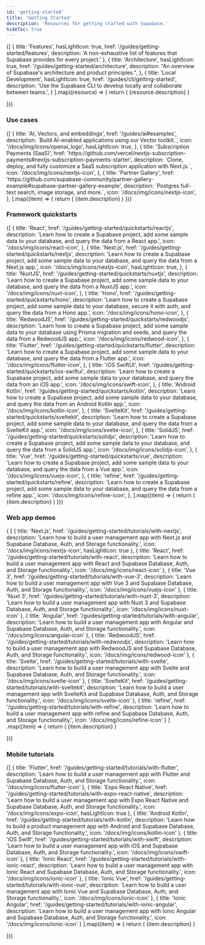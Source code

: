```yaml
---
id: 'getting-started'
title: 'Getting Started'
description: 'Resources for getting started with Supabase.'
hideToc: true
---
```


<div className="flex flex-col gap-12 my-12">

<div>

  <div className="grid grid-cols-12 gap-6 not-prose">
    {[
      {
        title: 'Features',
        hasLightIcon: true,
        href: '/guides/getting-started/features',
        description: 'A non-exhaustive list of features that Supabase provides for every project.'
      },
      {
        title: 'Architecture',
        hasLightIcon: true,
        href: '/guides/getting-started/architecture',
        description: "An overview of Supabase's architecture and product principles.",
      },
      {
        title: 'Local Development',
        hasLightIcon: true,
        href: '/guides/cli/getting-started',
        description: 'Use the Supabase CLI to develop locally and collaborate between teams.',
      }
    ].map((resource) => {
      return (
        <Link
          href={`${resource.href}`}
          key={resource.title}
          className={'col-span-12 md:col-span-4'}
          passHref
        >
          <GlassPanel {...resource} background={false} showIconBg={true}>
            {resource.description}
          </GlassPanel>
        </Link>
      )

})}

  </div>

</div>

</div>

### Use cases

<div className="grid lg:grid-cols-12 gap-6 not-prose">
  {[
    {
      title: 'AI, Vectors, and embeddings',
      href: '/guides/ai#examples',
      description: `Build AI-enabled applications using our Vector toolkit.`,
      icon: '/docs/img/icons/openai_logo',
      hasLightIcon: true,
    },
    {
      title: 'Subscription Payments (SaaS)',
      href: 'https://github.com/vercel/nextjs-subscription-payments#nextjs-subscription-payments-starter',
      description: `Clone, deploy, and fully customize a SaaS subscription application with Next.js.`,
      icon: '/docs/img/icons/nextjs-icon',
    },
    {
      title: 'Partner Gallery',
      href: 'https://github.com/supabase-community/partner-gallery-example#supabase-partner-gallery-example',
      description: `Postgres full-text search, image storage, and more.`,
      icon: '/docs/img/icons/nextjs-icon',
    },
  ].map((item) => {
    return (
      <Link href={`${item.href}`} key={item.title} passHref className={'col-span-4'}>
        <GlassPanel
          title={item.title}
          span="col-span-6"
          background={false}
          icon={item.icon}
          hasLightIcon={item.hasLightIcon}
        >
          {item.description}
        </GlassPanel>
      </Link>
    )
  })}
</div>

### Framework quickstarts

<div className="grid lg:grid-cols-12 gap-6 not-prose">
  {[
    {
      title: 'React',
      href: '/guides/getting-started/quickstarts/reactjs',
      description:
        'Learn how to create a Supabase project, add some sample data to your database, and query the data from a React app.',
      icon: '/docs/img/icons/react-icon',
    },
    {
      title: 'Next.js',
      href: '/guides/getting-started/quickstarts/nextjs',
      description:
        'Learn how to create a Supabase project, add some sample data to your database, and query the data from a Next.js app.',
      icon: '/docs/img/icons/nextjs-icon',
      hasLightIcon: true,
    },
    {
      title: 'NuxtJS',
      href: '/guides/getting-started/quickstarts/nuxtjs',
      description:
        'Learn how to create a Supabase project, add some sample data to your database, and query the data from a NuxtJS app.',
      icon: '/docs/img/icons/nuxt-icon',
    },
    {
      title: 'Hono',
      href: '/guides/getting-started/quickstarts/hono',
      description:
        'Learn how to create a Supabase project, add some sample data to your database, secure it with auth, and query the data from a Hono app.',
      icon: '/docs/img/icons/hono-icon',
    },
    {
      title: 'RedwoodJS',
      href: '/guides/getting-started/quickstarts/redwoodjs',
      description:
        'Learn how to create a Supabase project, add some sample data to your database using Prisma migration and seeds, and query the data from a RedwoodJS app.',
      icon: '/docs/img/icons/redwood-icon',
    },
    {
      title: 'Flutter',
      href: '/guides/getting-started/quickstarts/flutter',
      description:
        'Learn how to create a Supabase project, add some sample data to your database, and query the data from a Flutter app.',
      icon: '/docs/img/icons/flutter-icon',
    },
    {
      title: 'iOS SwiftUI',
      href: '/guides/getting-started/quickstarts/ios-swiftui',
      description:
        'Learn how to create a Supabase project, add some sample data to your database, and query the data from an iOS app.',
      icon: '/docs/img/icons/swift-icon',
    },
    {
      title: 'Android Kotlin',
      href: '/guides/getting-started/quickstarts/kotlin',
      description:
        'Learn how to create a Supabase project, add some sample data to your database, and query the data from an Android Kotlin app.',
      icon: '/docs/img/icons/kotlin-icon',
    },
    {
      title: 'SvelteKit',
      href: '/guides/getting-started/quickstarts/sveltekit',
      description:
        'Learn how to create a Supabase project, add some sample data to your database, and query the data from a SvelteKit app.',
      icon: '/docs/img/icons/svelte-icon',
    },
    {
      title: 'SolidJS',
      href: '/guides/getting-started/quickstarts/solidjs',
      description:
        'Learn how to create a Supabase project, add some sample data to your database, and query the data from a SolidJS app.',
      icon: '/docs/img/icons/solidjs-icon',
    },
    {
      title: 'Vue',
      href: '/guides/getting-started/quickstarts/vue',
      description:
        'Learn how to create a Supabase project, add some sample data to your database, and query the data from a Vue app.',
      icon: '/docs/img/icons/vuejs-icon',
    },
    {
      title: 'refine',
      href: '/guides/getting-started/quickstarts/refine',
      description:
        'Learn how to create a Supabase project, add some sample data to your database, and query the data from a refine app.',
      icon: '/docs/img/icons/refine-icon',
    },
  ].map((item) => {
    return (
      <Link href={`${item.href}`} key={item.title} passHref className={'col-span-4'}>
        <GlassPanel
          title={item.title}
          span="col-span-6"
          background={false}
          icon={item.icon}
          hasLightIcon={item.hasLightIcon}
        >
          {item.description}
        </GlassPanel>
      </Link>
    )
  })}
</div>

### Web app demos

<div className="grid lg:grid-cols-12 gap-6 not-prose">
  {
  [
    {
      title: 'Next.js',
      href: '/guides/getting-started/tutorials/with-nextjs',
      description:
        'Learn how to build a user management app with Next.js and Supabase Database, Auth, and Storage functionality.',
      icon: '/docs/img/icons/nextjs-icon',
      hasLightIcon: true
    },
    {
      title: 'React',
      href: '/guides/getting-started/tutorials/with-react',
      description:
        'Learn how to build a user management app with React and Supabase Database, Auth, and Storage functionality.',
      icon: '/docs/img/icons/react-icon'
    },
    {
      title: 'Vue 3',
      href: '/guides/getting-started/tutorials/with-vue-3',
      description:
        'Learn how to build a user management app with Vue 3 and Supabase Database, Auth, and Storage functionality.',
      icon: '/docs/img/icons/vuejs-icon'
    },
    {
      title: 'Nuxt 3',
      href: '/guides/getting-started/tutorials/with-nuxt-3',
      description:
        'Learn how to build a user management app with Nuxt 3 and Supabase Database, Auth, and Storage functionality.',
      icon: '/docs/img/icons/nuxt-icon'
    },
    {
      title: 'Angular',
      href: '/guides/getting-started/tutorials/with-angular',
      description:
        'Learn how to build a user management app with Angular and Supabase Database, Auth, and Storage functionality.',
      icon: '/docs/img/icons/angular-icon'
    },
    {
      title: 'RedwoodJS',
      href: '/guides/getting-started/tutorials/with-redwoodjs',
      description:
        'Learn how to build a user management app with RedwoodJS and Supabase Database, Auth, and Storage functionality.',
      icon: '/docs/img/icons/redwood-icon'
    },
    {
      title: 'Svelte',
      href: '/guides/getting-started/tutorials/with-svelte',
      description:
        'Learn how to build a user management app with Svelte and Supabase Database, Auth, and Storage functionality.',
      icon: '/docs/img/icons/svelte-icon'
    },
    {
      title: 'SvelteKit',
      href: '/guides/getting-started/tutorials/with-sveltekit',
      description:
        'Learn how to build a user management app with SvelteKit and Supabase Database, Auth, and Storage functionality.',
      icon: '/docs/img/icons/svelte-icon'
    },
    {
      title: 'refine',
      href: '/guides/getting-started/tutorials/with-refine',
      description:
        'Learn how to build a user management app with refine and Supabase Database, Auth, and Storage functionality.',
      icon: '/docs/img/icons/refine-icon'
    }
  ]
.map((item) => {
    return (
      <Link href={`${item.href}`} key={item.title} passHref className={'col-span-4'}>
        <GlassPanel
          title={item.title}
          span="col-span-6"
          background={false}
          icon={item.icon}
          hasLightIcon={item.hasLightIcon}
        >
          {item.description}
        </GlassPanel>
      </Link>
    )

})}

</div>

### Mobile tutorials

<div className="grid lg:grid-cols-12 gap-6 not-prose">
  {[
    {
      title: 'Flutter',
      href: '/guides/getting-started/tutorials/with-flutter',
      description:
        'Learn how to build a user management app with Flutter and Supabase Database, Auth, and Storage functionality.',
      icon: '/docs/img/icons/flutter-icon'
    },
    {
      title: 'Expo React Native',
      href: '/guides/getting-started/tutorials/with-expo-react-native',
      description:
        'Learn how to build a user management app with Expo React Native and Supabase Database, Auth, and Storage functionality.',
      icon: '/docs/img/icons/expo-icon',
      hasLightIcon: true
    },
    {
      title: 'Android Kotlin',
      href: '/guides/getting-started/tutorials/with-kotlin',
      description:
        'Learn how to build a product management app with Android and Supabase Database, Auth, and Storage functionality.',
      icon: '/docs/img/icons/kotlin-icon'
    },
    {
      title: 'iOS Swift',
      href: '/guides/getting-started/tutorials/with-swift',
      description:
        'Learn how to build a user management app with iOS and Supabase Database, Auth, and Storage functionality.',
      icon: '/docs/img/icons/swift-icon'
    },
    {
      title: 'Ionic React',
      href: '/guides/getting-started/tutorials/with-ionic-react',
      description:
        'Learn how to build a user management app with Ionic React and Supabase Database, Auth, and Storage functionality.',
      icon: '/docs/img/icons/ionic-icon'
    },
    {
      title: 'Ionic Vue',
      href: '/guides/getting-started/tutorials/with-ionic-vue',
      description:
        'Learn how to build a user management app with Ionic Vue and Supabase Database, Auth, and Storage functionality.',
      icon: '/docs/img/icons/ionic-icon'
    },
    {
      title: 'Ionic Angular',
      href: '/guides/getting-started/tutorials/with-ionic-angular',
      description:
        'Learn how to build a user management app with Ionic Angular and Supabase Database, Auth, and Storage functionality.',
      icon: '/docs/img/icons/ionic-icon'
    }
  ].map((item) => {
    return (
      <Link href={`${item.href}`} key={item.title} passHref className={'col-span-4'}>
        <GlassPanel
          title={item.title}
          span="col-span-6"
          background={false}
          icon={item.icon}
          hasLightIcon={item.hasLightIcon}
        >
          {item.description}
        </GlassPanel>
      </Link>
    )

})}

</div>
